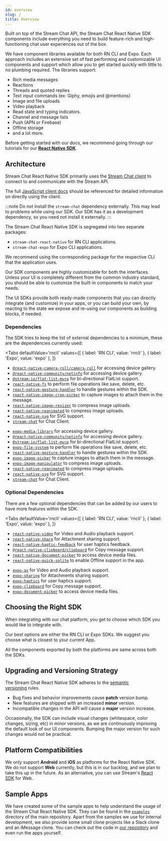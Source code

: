 ```yaml
---
id: overview
slug: /
title: Overview
---
```



Built on top of the Stream Chat API, the Stream Chat React Native SDK components include everything you need to build feature-rich and high-functioning chat user experiences out of the box.

We have component libraries available for both RN CLI and Expo. Each approach includes an extensive set of fast performing and customizable UI components and support which allow you to get started quickly with little to no plumbing required. The libraries support:

- Rich media messages
- Reactions
- Threads and quoted replies
- Text input commands (ex: Giphy, emojis and @mentions)
- Image and file uploads
- Video playback
- Read state and typing indicators.
- Channel and message lists
- Push (APN or Firebase)
- Offline storage
- and a lot more.

Before getting started with our docs, we recommend going through our tutorials for our [**React Native SDK**](https://getstream.io/chat/react-native-chat/tutorial/).

## Architecture

Stream Chat React Native SDK primarily uses the [Stream Chat client](https://github.com/GetStream/stream-chat-js) to connect to and communicate with the Stream API.

The full [JavaScript client docs](https://getstream.io/chat/docs/javascript/?language=javascript) should be referenced for detailed information on directly using the client.

:::note
Do not install the `stream-chat` dependency externally. This may lead to problems while using our SDK. Our SDK has it as a development dependency, so you need not install it externally.
:::

The Stream Chat React Native SDK is segregated into two separate packages:

- `stream-chat-react-native` for RN CLI applications.
- `stream-chat-expo` for Expo CLI applications.

We recommend using the corresponding package for the respective CLI that the application uses.

Our SDK components are highly customizable for both the interfaces. Unless your UI is completely different from the common industry standard, you should be able to customize the built-in components to match your needs.

The UI SDKs provide both ready-made components that you can directly integrate (and customize) in your apps, or you can build your own, by reacting to the state we expose and re-using our components as building blocks, if needed.

### Dependencies

The SDK tries to keep the list of external dependencies to a minimum, these are the dependencies currently used:

<Tabs
  defaultValue='rncli'
  values={[
    { label: 'RN CLI', value: 'rncli' },
    { label: 'Expo', value: 'expo' },
  ]}
>
<TabItem value='rncli'>

- [`@react-native-camera-roll/camera-roll`](https://github.com/react-native-cameraroll/react-native-cameraroll) for accessing device gallery.
- [`@react-native-community/netinfo`](https://github.com/react-native-netinfo/react-native-netinfo) for accessing device gallery.
- [`@stream-io/flat-list-mvcp`](https://github.com/GetStream/flat-list-mvcp) for bi-directional FlatList support.
- [`react-native-fs`](https://github.com/itinance/react-native-fs) to perform file operations like save, delete, etc.
- [`react-native-gesture-handler`](https://github.com/software-mansion/react-native-gesture-handler) to handle gestures within the SDK.
- [`react-native-image-crop-picker`](https://github.com/ivpusic/react-native-image-crop-picker) to capture images to attach them in the message.
- [`react-native-image-resizer`](https://github.com/bamlab/react-native-image-resizer) to compress image uploads.
- [`react-native-reanimated`](https://github.com/software-mansion/react-native-reanimated) to compress image uploads.
- [`react-native-svg`](https://github.com/react-native-svg/react-native-svg) for SVG support.
- [`stream-chat`](https://github.com/GetStream/stream-chat-js) for Chat Client.

</TabItem>
<TabItem value="expo">

- [`expo-media-library`](https://docs.expo.dev/versions/latest/sdk/media-library/) for accessing device gallery.
- [`@react-native-community/netinfo`](https://github.com/react-native-netinfo/react-native-netinfo) for accessing device gallery.
- [`@stream-io/flat-list-mvcp`](https://github.com/GetStream/flat-list-mvcp) for bi-directional FlatList support.
- [`expo-file-system`](https://docs.expo.dev/versions/latest/sdk/filesystem/) to perform file operations like save, delete, etc.
- [`react-native-gesture-handler`](https://github.com/software-mansion/react-native-gesture-handler) to handle gestures within the SDK.
- [`expo-image-picker`](https://docs.expo.dev/versions/latest/sdk/imagepicker/) to capture images to attach them in the message.
- [`expo-image-manipulator`](https://docs.expo.dev/versions/latest/sdk/imagemanipulator/) to compress image uploads.
- [`react-native-reanimated`](https://github.com/software-mansion/react-native-reanimated) to compress image uploads.
- [`react-native-svg`](https://docs.expo.dev/versions/latest/sdk/svg/) for SVG support.
- [`stream-chat`](https://github.com/GetStream/stream-chat-js) for Chat Client.

</TabItem>
</Tabs>

### Optional Dependencies

There are a few optional dependencies that can be added by our users to have more features within the SDK.

<Tabs
  defaultValue='rncli'
  values={[
    { label: 'RN CLI', value: 'rncli' },
    { label: 'Expo', value: 'expo' },
  ]}
>
<TabItem value='rncli'>

- [`react-native-video`](https://github.com/react-native-video/react-native-video) for Video and Audio playback support.
- [`react-native-share`](https://github.com/react-native-share/react-native-share) for Attachment sharing support.
- [`react-native-haptic-feedback`](https://github.com/junina-de/react-native-haptic-feedback) for user haptics feedback.
- [`@react-native-clipboard/clipboard`](https://github.com/react-native-clipboard/clipboard) for Copy message support.
- [`react-native-document-picker`](https://github.com/rnmods/react-native-document-picker) to access device media files.
- [`react-native-quick-sqlite`](https://github.com/margelo/react-native-quick-sqlite) to enable Offline support in the app.

</TabItem>
<TabItem value="expo">

- [`expo-av`](https://docs.expo.dev/versions/latest/sdk/av/) for Video and Audio playback support.
- [`expo-sharing`](https://docs.expo.dev/versions/latest/sdk/sharing/) for Attachments sharing support.
- [`expo-haptics`](https://docs.expo.dev/versions/latest/sdk/haptics/) for user haptics support.
- [`expo-clipboard`](https://docs.expo.dev/versions/latest/sdk/clipboard/) for Copy message support.
- [`expo-document-picker`](https://docs.expo.dev/versions/latest/sdk/document-picker/) to access device media files.

</TabItem>
</Tabs>

## Choosing the Right SDK

When integrating with our chat platform, you get to choose which SDK you would like to integrate with.

Our best options are either the RN CLI or Expo SDKs. We suggest you choose what is closest to your current App.

All the components exported by both the platforms are same across both the SDKs.

## Upgrading and Versioning Strategy

The Stream Chat React Native SDK adheres to the [semantic versioning](https://semver.org/) rules.

- Bug fixes and behavior improvements cause **patch** version bump.
- New features are shipped with an increased **minor** version.
- Incompatible changes in the API will cause a **major** version increase.

Occasionally, the SDK can include visual changes (whitespace, color changes, sizing, etc) in minor versions, as we are continuously improving the default look of our UI components. Bumping the major version for such changes would not be practical.

## Platform Compatibilities

We only support **Android** and **iOS** as platforms for the React Native SDK. We do not support **Web** currently, but this is in our backlog, and we plan to take this up in the future. As an alternative, you can use Stream's [React SDK](https://getstream.io/chat/docs/sdk/react/) for Web.

## Sample Apps

We have created some of the sample apps to help understand the usage of the Stream Chat React Native SDK. They can be found in the [`examples`](https://github.com/GetStream/stream-chat-react-native/tree/develop/examples) directory of the main repository. Apart from the samples we use for internal development, we also provide some small clone projects like a Slack clone and an iMessage clone. You can check out the code in [our repository](https://github.com/GetStream/react-native-samples) and even run the apps yourself.
